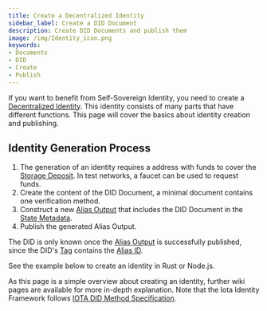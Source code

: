 ```yaml
---
title: Create a Decentralized Identity
sidebar_label: Create a DID Document
description: Create DID Documents and publish them
image: /img/Identity_icon.png
keywords:
- Documents
- DID
- Create
- Publish
---
```


If you want to benefit from Self-Sovereign Identity, you need to create a [Decentralized Identity](../concepts/decentralized_identifiers/overview.mdx). This identity consists of many parts that have different functions. This page will cover the basics about identity creation and publishing.

## Identity Generation Process
1. The generation of an identity requires a address with funds to cover the [Storage Deposit](../concepts/decentralized_identifiers/alias.mdx#storage-deposit). In test networks, a faucet can be used to request funds.
2. Create the content of the DID Document, a minimal document contains one verification method.
3. Construct a new [Alias Output](../concepts/decentralized_identifiers/alias.mdx) that includes the DID Document in the [State Metadata](../concepts/decentralized_identifiers/alias.mdx).
4. Publish the generated Alias Output.

The DID is only known once the [Alias Output](../concepts/decentralized_identifiers/alias.mdx) is successfully published, since the DID's [Tag](../specs/did/iota_did_method_spec.mdx#iota-tag) contains the [Alias ID](../concepts/decentralized_identifiers/alias.mdx#alias-id).

See the example below to create an identity in Rust or Node.js.

As this page is a simple overview about creating an identity, further wiki pages are available for more in-depth explanation. Note that the Iota Identity Framework follows [IOTA DID Method Specification](../specs/did/iota_did_method_spec.mdx).

<CodeSnippet
    nodeContent={create_did_node}
    rustContent={create_did_rust}
    nodeGithubLink = "https://github.com/iotaledger/identity.rs/blob/main/bindings/wasm/examples/src/0_basic/0_create_did.ts"
    rustGithubLink = "https://github.com/iotaledger/identity.rs/blob/main/examples/0_basic/0_create_did.rs"
/>

